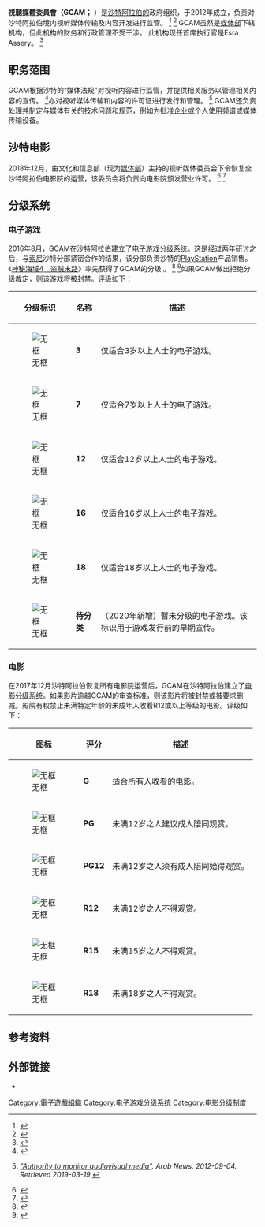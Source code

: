 {{Infobox government agency|name=視聽媒體委員會|seal=|logo=General Commission for Audiovisual Media logo.svg|formed=2012年|jurisdiction={{沙特阿拉伯}}|headquarters={{flagicon|沙特阿拉伯}}利雅得|employees=|budget=|parent_department=[[媒体部_(沙特阿拉伯)|媒体部]]|website=https://www.gcam.gov.sa/}}'''視聽媒體委員會（GCAM；'''{{Lang-ar|الهيئة العامة للإعلام المرئي والمسموع|al-Hy'eh al'Amah lel-E'elam al-Mar'ey wal-Masmoo'}} ）是[[沙特阿拉伯|沙特阿拉伯的]]政府组织，于2012年成立，负责对沙特阿拉伯境内视听媒体传输及内容开发进行监管。 <ref name=":0">{{Cite web|title=Authority to monitor audiovisual media|url=http://www.arabnews.com/saudi-arabia/authority-monitor-audiovisual-media|accessdate=2019-03-19|date=2012-09-04|work=Arab News|language=en|archive-date=2017-12-23|archive-url=https://web.archive.org/web/20171223191857/http://www.arabnews.com/saudi-arabia/authority-monitor-audiovisual-media|dead-url=no}}</ref> <ref>{{Cite web|title=General Commission of Audiovisual Media -- GCAM|url=https://www.linkedin.com/company/general-commission-of-audiovisual-media|date=19 March 2019|work=Linkedin}}</ref> GCAM虽然是[[媒体部（沙特阿拉伯）|媒体部]]下辖机构，但此机构的财务和行政管理不受干涉。   此机构现任首席执行官是Esra Assery。 <ref>{{Cite web|title=Who's Who: Esra Assery, CEO of the General Commission for Audiovisual Media|url=https://arab.news/pcm8j|accessdate=2021-02-14|date=2021-02-11|work=Arab News|language=en}}</ref>

== 职务范围 ==
GCAM根据沙特的“媒体法规”对视听内容进行监管，并提供相关服务以管理相关内容的宣传。 <ref name=":1">{{Cite web|title=New Saudi authority for the regulation of Audio and Visual Media|url=https://www.tamimi.com/law-update-articles/new-saudi-authority-for-the-regulation-of-audio-and-visual-media/|accessdate=2019-03-19|work=Al Tamimi & Company|archive-date=2021-01-28|archive-url=https://web.archive.org/web/20210128142358/https://www.tamimi.com/law-update-articles/new-saudi-authority-for-the-regulation-of-audio-and-visual-media/|dead-url=no}}</ref>亦对视听媒体传输和内容的许可证进行发行和管理。  <ref name=":0">{{Cite web|title=Authority to monitor audiovisual media|url=http://www.arabnews.com/saudi-arabia/authority-monitor-audiovisual-media|accessdate=2019-03-19|date=2012-09-04|work=Arab News|language=en}}<cite class="citation web cs1" data-ve-ignore="true">[http://www.arabnews.com/saudi-arabia/authority-monitor-audiovisual-media "Authority to monitor audiovisual media"]. ''Arab News''. 2012-09-04<span class="reference-accessdate">. Retrieved <span class="nowrap">2019-03-19</span></span>.</cite></ref> GCAM还负责处理并制定与媒体有关的技术问题和规范，例如为批准企业或个人使用频谱或媒体传输设备。 

== 沙特电影 ==
2018年12月，由文化和信息部（现为[[媒体部（沙特阿拉伯）|媒体部]]）主持的视听媒体委员会下令恢复全沙特阿拉伯电影院的运营，该委员会将负责向电影院颁发营业许可。 <ref>{{Cite web|title=Cinemas to re-open in Saudi Arabia as of 2018, Ministry of Information confirms|url=http://www.arabnews.com/node/1207261/saudi-arabia|accessdate=2019-03-19|date=2017-12-11|work=Arab News|language=en|archive-date=2020-11-09|archive-url=https://web.archive.org/web/20201109033857/https://www.arabnews.com/node/1207261/saudi-arabia|dead-url=no}}</ref> <ref>{{Cite web|title=Saudi Arabia Lifts Ban On Movie Theatres At Last|url=https://www.forbes.com/sites/dominicdudley/2017/12/11/saudi-lifts-ban-on-cinemas/|accessdate=2019-03-19|author=Dudley|first=Dominic|work=Forbes|language=en|archive-date=2020-11-26|archive-url=https://web.archive.org/web/20201126224431/https://www.forbes.com/sites/dominicdudley/2017/12/11/saudi-lifts-ban-on-cinemas/|dead-url=no}}</ref>

== 分级系统 ==

=== 电子游戏    ===
2016年8月，GCAM在沙特阿拉伯建立了[[电子游戏分级制度|电子游戏分级系统]]。这是经过两年研讨之后，与[[索尼|索尼]]沙特分部紧密合作的结果，该分部负责沙特的[[PlayStation|PlayStation]]产品销售。《[[神秘海域4：盗贼末路|神秘海域4：盗贼末路]]》率先获得了GCAM的分级 。 <ref name="IGN ME cites GCAM VG rating">{{Cite web|title=Gcam<!-- [sic] --> Implements New Rating System in Saudi Arabia|url=https://me.ign.com/en/ps4/122665/news/saudi-arabia-announces-new-games-rating-system-update|accessdate=15 September 2019|author=Jisr|date=15 August 2016|first=Lynn|work=[[IGN|IGN Middle East]]|archive-date=2020-11-15|archive-url=https://web.archive.org/web/20201115193922/https://me.ign.com/en/ps4/122665/news/saudi-arabia-announces-new-games-rating-system-update|dead-url=no}}</ref> <ref name="Official GCAM VG rating">{{Cite web|title=التصنيف العمري للألعاب الإلكترونية|url=http://www.gcam.gov.sa/ar/RulesAndConditions/AgeClassificationOfGames/Pages/default.aspx|accessdate=15 September 2019|publisher=General Commission for Audiovisual Media|language=ar|archive-date=2020-01-29|archive-url=https://web.archive.org/web/20200129023604/http://www.gcam.gov.sa/ar/RulesAndConditions/AgeClassificationOfGames/Pages/default.aspx|dead-url=no}}</ref>如果GCAM做出拒绝分级裁定，则该游戏将被封禁。评级如下：
{| class="wikitable"
!分级标识
!名称
!描述
|-
|[[File:GCAM_3.png|无框]]
|'''3'''
|仅适合3岁以上人士的电子游戏。
|-
|[[File:GCAM_7.png|无框]]
| '''7'''
|仅适合7岁以上人士的电子游戏。
|-
|[[File:GCAM_12.png|无框]]
| '''12'''
|仅适合12岁以上人士的电子游戏。
|-
|[[File:GCAM_16.png|无框]]
| '''16'''
|仅适合16岁以上人士的电子游戏。
|-
|[[File:GCAM_18.png|无框]]
| '''18'''
|仅适合18岁以上人士的电子游戏。
|-
|[[File:GCAM_tbc_VG_symbol.png|无框]]
|'''待分类'''
|（2020年新增）暂未分级的电子游戏。该标识用于游戏发行前的早期宣传。
|}

=== 电影 ===
在2017年12月沙特阿拉伯恢复所有电影院运营后，GCAM在沙特阿拉伯建立了[[電影分級制度|电影分级系统]]。如果影片逾越GCAM的审查标准，则该影片将被封禁或被要求删减。影院有权禁止未满特定年龄的未成年人收看R12或以上等级的电影。评级如下：
{| class="wikitable"
!图标
!评分
!描述
|-
|[[File:GCAM_G.png|无框]]
|'''G'''
|适合所有人收看的电影。
|-
|[[File:GCAM_PG.png|无框]]
| '''PG'''
|未满12岁之人建议成人陪同观赏。
|-
|[[File:GCAM_PG12.png|无框]]
| '''PG12'''
| 未满12岁之人须有成人陪同始得观赏。
|-
|[[File:GCAM_R12.png|无框]]
| '''R12'''
|未满12岁之人不得观赏。
|-
|[[File:GCAM_R15.png|无框]]
| '''R15'''
|未满15岁之人不得观赏。
|-
|[[File:GCAM_R18.png|无框]]
| '''R18'''
|未满18岁之人不得观赏。
|}

== 参考资料 ==
<references />

== 外部链接 ==

* {{Official website|https://www.gcam.gov.sa/en/Pages/default.aspx|Official English website}}
{{game-rating}}
[[Category:電子遊戲組織|Category:電子遊戲組織]]
[[Category:电子游戏分级系统|Category:电子游戏分级系统]]
[[Category:电影分级制度|Category:电影分级制度]]